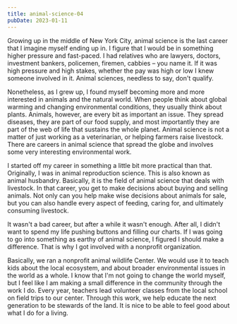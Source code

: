 ```yaml
---
title: animal-science-04
pubDate: 2023-01-11
---
```


Growing up in the middle of New York City, animal science is the last career that I imagine myself ending up in. I figure that I would be in something higher pressure and fast-paced. I had relatives who are lawyers, doctors, investment bankers, policemen, firemen, cabbies – you name it. If it was high pressure and high stakes, whether the pay was high or low I knew someone involved in it. Animal sciences, needless to say, don't qualify.

Nonetheless, as I grew up, I found myself becoming more and more interested in animals and the natural world. When people think about global warming and changing environmental conditions, they usually think about plants. Animals, however, are every bit as important an issue. They spread diseases, they are part of our food supply, and most importantly they are part of the web of life that sustains the whole planet. Animal science is not a matter of just working as a veterinarian, or helping farmers raise livestock. There are careers in animal science that spread the globe and involves some very interesting environmental work.

I started off my career in something a little bit more practical than that. Originally, I was in animal reproduction science. This is also known as animal husbandry. Basically, it is the field of animal science that deals with livestock. In that career, you get to make decisions about buying and selling animals. Not only can you help make wise decisions about animals for sale, but you can also handle every aspect of feeding, caring for, and ultimately consuming livestock.

It wasn't a bad career, but after a while it wasn't enough. After all, I didn't want to spend my life pushing buttons and filling our charts. If I was going to go into something as earthy of animal science, I figured I should make a difference. That is why I got involved with a nonprofit organization. 

Basically, we ran a nonprofit animal wildlife Center. We would use it to teach kids about the local ecosystem, and about broader environmental issues in the world as a whole. I know that I'm not going to change the world myself, but I feel like I am making a small difference in the community through the work I do. Every year, teachers lead volunteer classes from the local school on field trips to our center. Through this work, we help educate the next generation to be stewards of the land. It is nice to be able to feel good about what I do for a living.